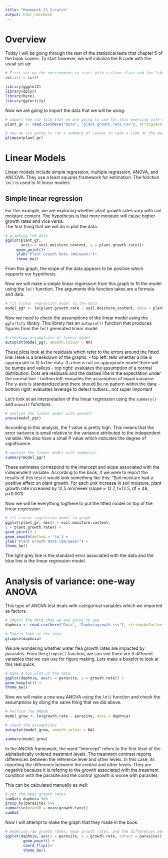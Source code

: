 ```yaml
---
title: "Homework 25 Scratch"
output: html_notebook
---
```


# Overview
Today I will be going through the rest of the statistical tests that chapter 5 of the book covers.  To start however, we will initialize the R code with the usual set up:
```r
# First set up the environment to start with a clean slate and the libraries we will need
rm(list = ls())

library(ggplot2)
library(dplyr)
library(here)
library(ggfortify)
```

Now we are going to import the data that we will be using:

```r
# import the csv file that we are going to use for this exercise with stringsAsFactors = TRUE
plant_gr <- read.csv(here("Data", "plant.growth.rate.csv"), stringsAsFactors = TRUE)

# now we are going to run a summary of Leaves to take a look at the data
glimpse(plant_gr)
```
# Linear Models
Linear models include simple regression, multiple regression, ANOVA, and ANCOVA.  They use a least squares framework for estimation.  The function `lm()` is used to fit linear models

## Simple linear regression
For this example, we are exploring whether plant growth rates vary with soil moisture content.  The hypothesis is that more moisture will cause higher growth rates and vice versa.  
The first thing that we will do is plot the data.
```r
# graphing the data
ggplot(plant_gr,
       aes(x = soil.moisture.content, y = plant.growth.rate))+
     geom_point()+
     ylab("Plant Growth Rate (mm/week)")+
     theme_bw()

```
From this graph, the slope of the data appears to be positive which supports our hypothesis. 

Now we will make a simple linear regression from this graph to fit the model using the `lm()` function.  The arguments this function takes are a formula and data.
```r
# fit linear regression model to the data
model_pgr <- lm(plant.growth.rate ~ soil.moisture.content, data = plant_gr)
```

Now we need to check the assumptions of the linear model using the `ggfortify` library.  This library has an `autoplot()` function that produces figures from the `lm()` generated linear model. 

```r
# checking assumptions of linear model
autoplot(model_pgr, smooth.colour = NA)
```
These plots look at the residuals which refer to the errors around the fitted line.  Here is a breakdown of the graphs:
     - top left: tells whether a line is appropriate to fit to the data.  If a line is not an appropriate model there will be bumps and valleys
     - top right: evaluates the assumption of a normal distribution.  Dots are residuals and the dashed line is the expectation under the normal line
     - bottom left: evauates the assumption of equal variance.  The y-axis is standardized and there should be no pattern within the data.
     - bottom right: evaluates leverage to detect outliers...not super important

Let's look at an interpretation of this linear regression using the `summary()` and `anova()` functions.

```r
# analyse the linear model with anova()
anova(model_pgr)
```
According to this analysis, the f value is pretty high.  This means that the error variance is small relative to the variance attributed to the independent variable.  We also have a small P value which indicates the degree of significance.

```r
# analyse the linear model with summary()
summary(model_pgr)
```
These estimates correspond to the intercept and slope associated with the independent variable. According to the book, if we were to report the results of this test it would look something like this:
"Soil moisture had a positive effect on plant growth.  For each unit increase in soil moisture, plant growth rate increased by 12.5 mm/week (slope = 12.7, t=12.5, df = 48, p<0.001)

Now we will tie everything togthere to put the fitted model on top of the linear regression.

```r
# fit linear regression model to graph
ggplot(plant_gr, aes(x = soil.moisture.content,
y = plant.growth.rate)) +
geom_point() +
geom_smooth(method = 'lm') +
ylab("Plant Growth Rate (mm/week)") +
theme_bw()
```
The light grey line is the standard error associated with the data and the blue line is the linear regression model. 

# Analysis of variance: one-way ANOVA
This type of ANOVA test deals with categorical variables which we imported as factors.  

```r
# Import the data that we are going to use
daphnia <- read.csv(here("Data", "Daphniagrowth.csv"), stringsAsFactors = TRUE)

# Take a look at the data
glimpse(daphnia)
```
We are wondering whether water flea growth rates are impacted by parasites.  From the `glimpse()` function, we can see there are 3 different variables that we can use for figure making. Lets make a boxplot to look at this real quick.

```r
# make a box plot of the data
ggplot(daphnia, aes(x = parasite, y = growth.rate)) +
geom_boxplot() +
theme_bw()
```
Now we will make a one way ANOVA using the `lm()` function and check the assumptions by doing the same thing that we did above.
```r
# Perform the ANOVA
model_grow <- lm(growth.rate ~ parasite, data = daphnia)

# check the assumptions
autoplot(model_grow, smooth.colour = NA)

summary(model_grow)
```

In the ANOVA framework, the word "intercept" refers to the first level of the alphabetically ordered treatment levels.  The treatment contrast reports differences between the reference level and other levels.  In this case, its reporting the difference between the control and other levels. They are negative because it is refering to the growth associated with the treatment condition with the parasite and the control (growth is worse with parasite).

This can be calculated manually as well:
```r
# get the mean growth rates
sumDat<-daphnia %>%
group_by(parasite) %>%
summarise(meanGR = mean(growth.rate))
sumDat
```

Now I will attempt to make the graph that they made in the book:
```r
# modeling raw growth rates, mean growth rates, and the differences between the control and parasite manipulations
ggplot(daphnia, aes(x = parasite, y = growth.rate, colour = parasite)) +
        geom_point() +
        coord_flip()+
        theme_bw()
```


